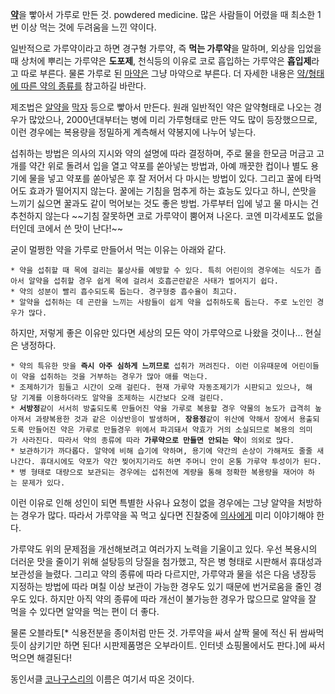 '''[[약]]'''을 빻아서 가루로 만든 것. powdered medicine.
많은 사람들이 어렸을 때 최소한 1번 이상 먹는 것에 두려움을 느낀 약이다.

일반적으로 가루약이라고 하면 경구형 가루약, 즉 '''먹는 가루약'''을 말하며, 외상을 입었을 때 상처에 뿌리는 가루약은 '''도포제''', 천식등의 이유로 코로 흡입하는 가루약은 '''흡입제'''라고 따로 부른다. 물론 가루로 된 [[마약]]은 그냥 마약으로 부른다. 더 자세한 내용은 [[약/형태에 따른 약의 종류]]를 참고하길 바란다.

제조법은 [[알약]]을 [[막자]] 등으로 빻아서 만든다. 원래 일반적인 약은 알약형태로 나오는 경우가 많았으나, 2000년대부터는 병에 미리 가루형태로 만든 약도 많이 등장했으므로, 이런 경우에는 복용량을 정밀하게 계측해서 약봉지에 나누어 넣는다.

섭취하는 방법은 의사의 지시와 약의 설명에 따라 결정하며, 주로 물을 한모금 머금고 고개를 약간 위로 돌려서 입을 열고 약포를 쏟아넣는 방법과, 아예 깨끗한 컵이나 별도 용기에 물을 넣고 약포를 쏟아넣은 후 잘 저어서 다 마시는 방법이 있다. 그리고 꿀에 타먹어도 효과가 떨어지지 않는다. 꿀에는 기침을 멈추게 하는 효능도 있다고 하니, 쓴맛을 느끼기 싫으면 꿀과도 같이 먹어보는 것도 좋은 방법.  가루부터 입에 넣고 물 마시는 건 추천하지 않는다 ~~기침 잘못하면 코로 가루약이 뿜어져 나온다. 코엔 미각세포도 없을터인데 코에서 쓴 맛이 난다!~~

굳이 멀쩡한 약을 가루로 만들어서 먹는 이유는 아래와 같다.

 * 약을 섭취할 때 목에 걸리는 불상사를 예방할 수 있다. 특히 어린이의 경우에는 식도가 좁아서 알약을 섭취할 경우 쉽게 목에 걸려서 호흡곤란같은 사태가 벌어지기 쉽다.
 * 약의 성분이 빨리 흡수되도록 돕는다. 경구형중 흡수율이 최고다.
 * 알약을 섭취하는 데 곤란을 느끼는 사람들이 쉽게 약을 섭취하도록 돕는다. 주로 노인인 경우가 많다.

하지만, 저렇게 좋은 이유만 있다면 세상의 모든 약이 가루약으로 나왔을 것이나... 현실은 냉정하다.

 * 약의 특유한 맛을 '''즉시 아주 심하게 느끼므로''' 섭취가 꺼려진다. 이런 이유때문에 어린이들이 약을 섭취하는 것을 거부하는 경우가 많아 애를 먹는다.
 * 조제하기가 힘들고 시간이 오래 걸린다. 현재 가루약 자동조제기가 시판되고 있으나, 해당 기계를 이용하더라도 알약을 조제하는 시간보다 오래 걸린다.
 * '''서방정'''같이 서서히 방출되도록 만들어진 약을 가루로 복용할 경우 약물의 농도가 급격히 높아져서 과량복용한 것과 같은 이상반응이 발생하며, '''장용정'''같이 위산에 약해서 장에서 용출되도록 만들어진 약은 가루로 만들경우 위에서 파괴돼서 약효가 거의 소실되므로 복용의 의미가 사라진다. 따라서 약의 종류에 따라 '''가루약으로 만들면 안되는 약'''이 의외로 많다.
 * 보관하기가 까다롭다. 알약에 비해 습기에 약하며, 용기에 약간의 손상이 가해져도 줄줄 새나간다. 휴대시에도 약포가 약간 찢어지기라도 하면 주머니 안이 온통 가루약 투성이가 된다.
 * 병 형태로 대량으로 보관되는 경우에는 섭취전에 계량을 통해 정확한 복용량을 재어야 하는 문제가 있다.

이런 이유로 인해 성인이 되면 특별한 사유나 요청이 없을 경우에는 그냥 알약을 처방하는 경우가 많다. 따라서 가루약을 꼭 먹고 싶다면 진찰중에 [[의사]]에게 미리 이야기해야 한다.

가루약도 위의 문제점을 개선해보려고 여러가지 노력을 기울이고 있다. 우선 복용시의 더러운 맛을 줄이기 위해 설탕등의 당질을 첨가했고, 작은 병 형태로 시판해서 휴대성과 보관성을 늘렸다. 그리고 약의 종류에 따라 다르지만, 가루약과 물을 섞은 다음 냉장등 지정하는 방법에 따라 며칠 이상 보관이 가능한 경우도 있기 때문에 번거로움을 줄인 경우도 있다. 하지만 아직 약의 종류에 따라 개선이 불가능한 경우가 많으므로 알약을 잘 먹을 수 있다면 알약을 먹는 편이 더 좋다.


물론 오블라토[* 식용전분을 종이처럼 만든 것. 가루약을 싸서 살짝 물에 적신 뒤 쌈싸먹듯이 삼키기만 하면 된다! 시판제품명은 오부라이트. 인터넷 쇼핑몰에서도 판다.]에 싸서 먹으면 해결된다!

동인서클 [[코나구스리]]의 이름은 여기서 따온 것이다.
